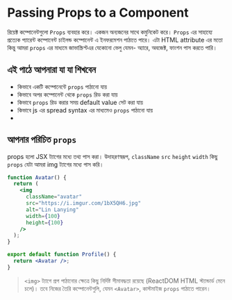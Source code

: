 # Passing Props to a Component

রিয়েক্ট কম্পোনেন্টগুলো `Props` ব্যবহার করে। একজন অন্যজনের সাথে কমুনিকেট করে। `Props` এর সাহায্যে প্রত্যেক প্যারেন্ট কম্পোনেন্ট চাইলন্ড কম্পোনেন্ট এ ইনফরমেশন পাঠাতে পারে। এটা HTML attribute এর মতো কিন্তু আমরা `props` এর মাধ্যমে জাভাস্ক্রিপ্টএর যেকোনো ভেলু যেমন- অ্যারে, অবজেক্ট, ফাংশন পাস করতে পারি।

## এই পাঠে আপনারা যা যা শিখবেন

- কিভাবে একটি কম্পোনেন্টে `props` পাঠানো যায়
- কিভাবে অপর কম্পোনেন্ট থেকে `props` রিড করা যায়
- কিভাবে `props` রিড করার সময় default value সেট করা যায়
- কিভাবে js এর spread syntax এর মাধ্যমেও `props` পাঠানো যায়
-

## আপনার পরিচিত `props`

props হলো JSX ট্যাগের মধ্যে তথ্য পাস করা। উদাহরণস্বরূপ, `className` `src` `height` `width` কিছু `props` যেটা আমরা img ট্যাগের মধ্যে পাস করি।

```jsx
function Avatar() {
  return (
    <img
      className="avatar"
      src="https://i.imgur.com/1bX5QH6.jpg"
      alt="Lin Lanying"
      width={100}
      height={100}
    />
  );
}

export default function Profile() {
  return <Avatar />;
}
```

> `<img>` ট্যাগে প্রপ পাঠানোর ক্ষেত্রে কিছু নির্দিষ্ট সীমাবদ্ধতা রয়েছে (ReactDOM HTML স্ট্যান্ডার্ড মেনে চলে)। তবে নিজের তৈরি কম্পোনেন্টগুলি, যেমন `<Avatar>`, কাস্টমাইজ `props` পাঠাতে পারেন।

<GiscusComments
  repo="codedbyMojnu/react-bangla-tutorial"
  repoId="R_kgDOLDE87Q"
  category="General"
  categoryId="DIC_kwDOLDE87c4CtCIY"
  mapping="pathname"
  inputPosition="top"
  theme="preferred_color_scheme"
  lang="en"
/>
